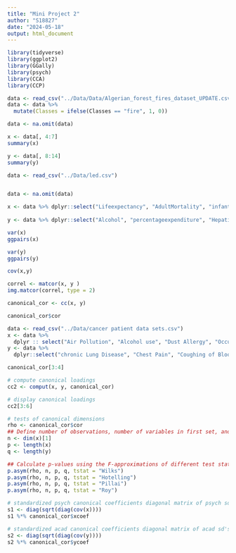 ```yaml
---
title: "Mini Project 2"
author: "S18827"
date: "2024-05-18"
output: html_document
---
```


```r
library(tidyverse)
library(ggplot2)
library(GGally)
library(psych)
library(CCA)
library(CCP)
```

```r
data <- read_csv("../Data/Data/Algerian_forest_fires_dataset_UPDATE.csv", col_types = 'iiiiiidddddddcc')
data <- data %>%
  mutate(Classes = ifelse(Classes == "fire", 1, 0))

data <- na.omit(data) 
```
```r
x <- data[, 4:7]
summary(x)
```


```r
y <- data[, 8:14]
summary(y)
```



```r
data <- read_csv("../Data/led.csv")


data <- na.omit(data) 

x <- data %>% dplyr::select("Lifeexpectancy", "AdultMortality", "infantdeaths", "BMI", "under-fivedeaths", "HIV/AIDS", "thinness1-19years", "thinness5-9years")             
 
y <- data %>% dplyr::select("Alcohol", "percentageexpenditure", "HepatitisB", "Measles", "Polio", "Totalexpenditure", "Diphtheria", "GDP", "Population", "Incomecompositionofresources", "Schooling")
```



```r
var(x)
ggpairs(x)
```
```r
var(y)
ggpairs(y)
```

```r
cov(x,y)
```
```r
correl <- matcor(x, y )
img.matcor(correl, type = 2)
```


```r
canonical_cor <- cc(x, y)

canonical_cor$cor
```


```r
data <- read_csv("../Data/cancer patient data sets.csv")
x <- data %>% 
  dplyr :: select("Air Pollution", "Alcohol use", "Dust Allergy", "OccuPational Hazards", "Genetic Risk", "Balanced Diet", "Obesity", "Smoking", "Passive Smoker", "Snoring")
y <- data %>%
  dplyr::select("chronic Lung Disease", "Chest Pain", "Coughing of Blood", "Fatigue", "Weight Loss", "Shortness of Breath", "Wheezing", "Swallowing Difficulty", "Clubbing of Finger Nails", "Frequent Cold", "Dry Cough")

```






```r
canonical_cor[3:4]
```
```r
# compute canonical loadings
cc2 <- comput(x, y, canonical_cor)

# display canonical loadings
cc2[3:6]
```

```r
# tests of canonical dimensions
rho <- canonical_cor$cor
## Define number of observations, number of variables in first set, and number of variables in the second set.
n <- dim(x)[1]
p <- length(x)
q <- length(y)

## Calculate p-values using the F-approximations of different test statistics:
p.asym(rho, n, p, q, tstat = "Wilks")
p.asym(rho, n, p, q, tstat = "Hotelling")
p.asym(rho, n, p, q, tstat = "Pillai")
p.asym(rho, n, p, q, tstat = "Roy")

# standardized psych canonical coefficients diagonal matrix of psych sd's
s1 <- diag(sqrt(diag(cov(x))))
s1 %*% canonical_cor$xcoef

# standardized acad canonical coefficients diagonal matrix of acad sd's
s2 <- diag(sqrt(diag(cov(y))))
s2 %*% canonical_cor$ycoef
```

